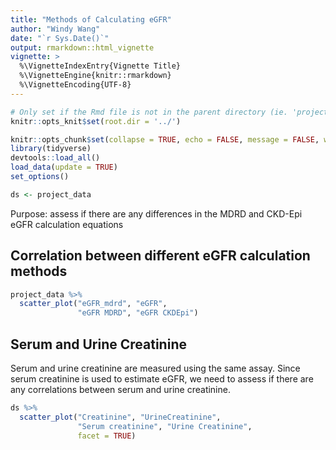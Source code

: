 ```yaml
---
title: "Methods of Calculating eGFR"
author: "Windy Wang"
date: "`r Sys.Date()`"
output: rmarkdown::html_vignette
vignette: >
  %\VignetteIndexEntry{Vignette Title}
  %\VignetteEngine{knitr::rmarkdown}
  %\VignetteEncoding{UTF-8}
---
```


```r

# Only set if the Rmd file is not in the parent directory (ie. 'projectname/')
knitr::opts_knit$set(root.dir = '../')

knitr::opts_chunk$set(collapse = TRUE, echo = FALSE, message = FALSE, warning = FALSE)
library(tidyverse)
devtools::load_all()
load_data(update = TRUE)
set_options()

ds <- project_data
```

Purpose: assess if there are any differences in the MDRD and CKD-Epi eGFR calculation equations

## Correlation between different eGFR calculation methods

```r
project_data %>% 
  scatter_plot("eGFR_mdrd", "eGFR",
               "eGFR MDRD", "eGFR CKDEpi")
```

## Serum and Urine Creatinine

Serum and urine creatinine are measured using the same assay. Since serum creatinine is used to estimate eGFR, we need to assess if there are any correlations between serum and urine creatinine.

```r
ds %>% 
  scatter_plot("Creatinine", "UrineCreatinine",
               "Serum creatinine", "Urine Creatinine",
               facet = TRUE)
```

